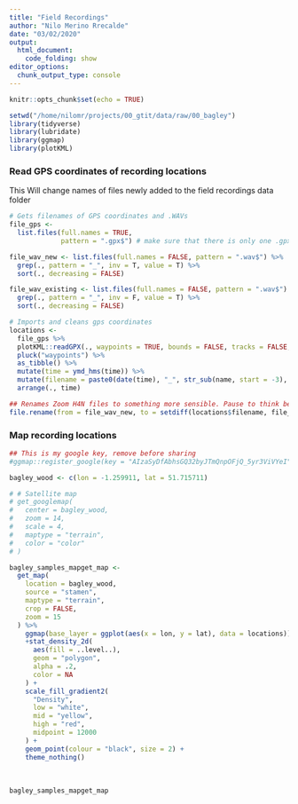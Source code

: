 ```yaml
---
title: "Field Recordings"
author: "Nilo Merino Rrecalde"
date: "03/02/2020"
output: 
  html_document:
    code_folding: show
editor_options: 
  chunk_output_type: console
---
```


```r
knitr::opts_chunk$set(echo = TRUE)
```

```r
setwd("/home/nilomr/projects/00_gtit/data/raw/00_bagley")
library(tidyverse)
library(lubridate)
library(ggmap)
library(plotKML)
```

### Read GPS coordinates of recording locations
This Will change names of files newly added to the field recordings data folder

```r

# Gets filenames of GPS coordinates and .WAVs
file_gps <-
  list.files(full.names = TRUE,
             pattern = ".gpx$") # make sure that there is only one .gpx file in this directory

file_wav_new <- list.files(full.names = FALSE, pattern = ".wav$") %>%
  grep(., pattern = "_", inv = T, value = T) %>%
  sort(., decreasing = FALSE)

file_wav_existing <- list.files(full.names = FALSE, pattern = ".wav$") %>%
  grep(., pattern = "_", inv = F, value = T) %>%
  sort(., decreasing = FALSE)

# Imports and cleans gps coordinates
locations <-
  file_gps %>%
  plotKML::readGPX(., waypoints = TRUE, bounds = FALSE, tracks = FALSE, routes = FALSE) %>%
  pluck("waypoints") %>%
  as_tibble() %>%
  mutate(time = ymd_hms(time)) %>%
  mutate(filename = paste0(date(time), "_", str_sub(name, start = -3), ".wav")) %>%
  arrange(., time)

## Renames Zoom H4N files to something more sensible. Pause to think before using.
file.rename(from = file_wav_new, to = setdiff(locations$filename, file_wav_existing))
```

### Map recording locations
```r

## This is my google key, remove before sharing
#ggmap::register_google(key = "AIzaSyDfAbhsGQ32byJTmQnpOFjQ_5yr3ViVYeI", write = TRUE)

bagley_wood <- c(lon = -1.259911, lat = 51.715711)

# # Satellite map
# get_googlemap(
#   center = bagley_wood,
#   zoom = 14,
#   scale = 4,
#   maptype = "terrain",
#   color = "color"
# ) 

bagley_samples_mapget_map <- 
  get_map(
    location = bagley_wood,
    source = "stamen",
    maptype = "terrain",
    crop = FALSE,
    zoom = 15
  ) %>%
    ggmap(base_layer = ggplot(aes(x = lon, y = lat), data = locations)) %>%
    +stat_density_2d(
      aes(fill = ..level..),
      geom = "polygon",
      alpha = .2,
      color = NA
    ) +
    scale_fill_gradient2(
      "Density",
      low = "white",
      mid = "yellow",
      high = "red",
      midpoint = 12000
    ) +
    geom_point(colour = "black", size = 2) +
    theme_nothing()

```

<br>

```r
bagley_samples_mapget_map
```

